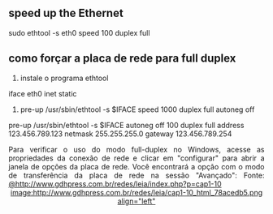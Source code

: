 ==speed up the Ethernet==

sudo ethtool -s eth0 speed 100 duplex full


==como forçar a placa de rede para full duplex==


# instale o programa ethtool
iface eth0 inet static
#pre-up /usr/sbin/ethtool -s $IFACE speed 1000 duplex full autoneg off
pre-up /usr/sbin/ethtool -s $IFACE autoneg off 100 duplex full
address 123.456.789.123
netmask 255.255.255.0
gateway 123.456.789.254


<span style="display: block; text-align: JUSTIFY;"> Para verificar o uso do modo full-duplex no Windows, acesse as propriedades da conexão de rede e clicar em
"configurar" para abrir a janela de opções da placa de rede. Você encontrará a opção com o
modo de transferência da placa de rede na sessão "Avançado":
Fonte: [[@http://www.gdhpress.com.br/redes/leia/index.php?p=cap1-10]]
</span>
<span style="display: block; text-align: CENTER;">[[image:http://www.gdhpress.com.br/redes/leia/cap1-10_html_78acedb5.png align="left"]]</span>
